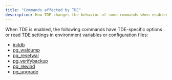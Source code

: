 ```yaml
---
title: "Commands affected by TDE"
description: How TDE changes the behavior of some commands when enabled.
---
```


When TDE is enabled, the following commands have TDE-specific options or read TDE settings in environment variables or configuration files:

- [initdb](./initdb_tde_options/)
- [pg_waldump](././encrypted_files/wal_files/#dumping-a-tde-encrypted-wal-file)
- [pg_resetwal](././encrypted_files/wal_files/#resetting-a-corrupt-tde-encrypted-wal-file)
- [pg_verifybackup](././encrypted_files/backup_files/#verify-a-backup-of-a-tde-system)
- [pg_rewind](././encrypted_files/backup_files/#resynchronize-timelines-in-a-tde-system)
- [pg_upgrade](pg_upgrade_arguments)
